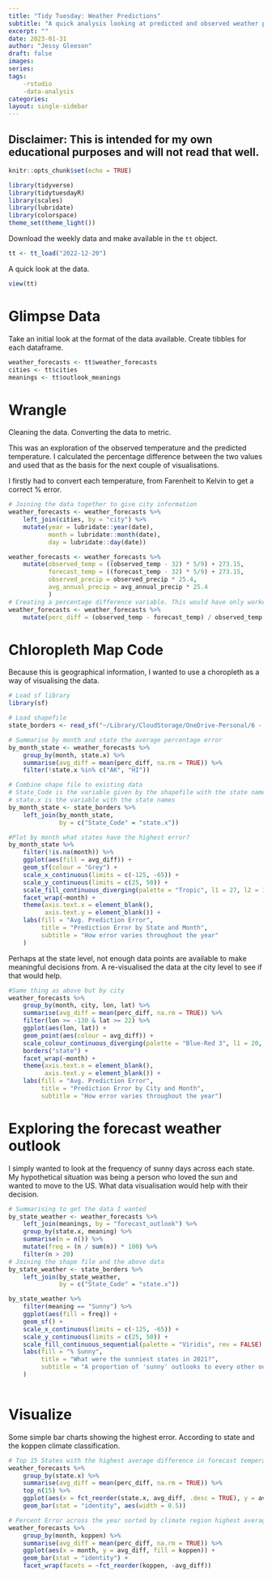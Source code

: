 ```yaml
---
title: "Tidy Tuesday: Weather Predictions"
subtitle: "A quick analysis looking at predicted and observed weather patterns in the US."
excerpt: ""
date: 2023-01-31
author: "Jessy Gleeson"
draft: false
images:
series:
tags:
    -rstudio
    -data-analysis
categories:
layout: single-sidebar
---
```


## Disclaimer: This is intended for my own educational purposes and will not read that well.

```r

knitr::opts_chunk$set(echo = TRUE)

library(tidyverse)
library(tidytuesdayR)
library(scales)
library(lubridate)
library(colorspace)
theme_set(theme_light())

```

Download the weekly data and make available in the `tt` object.

```r

tt <- tt_load("2022-12-20")

```


A quick look at the data.

```r

view(tt)

```


# Glimpse Data

Take an initial look at the format of the data available. Create tibbles for each dataframe.

```r

weather_forecasts <- tt$weather_forecasts
cities <- tt$cities
meanings <- tt$outlook_meanings

```

# Wrangle

Cleaning the data. Converting the data to metric.

This was an exploration of the observed temperature and the predicted temperature. I calculated the percentage difference between the two values and used that as the basis for the next couple of visualisations. 

I firstly had to convert each temperature, from Farenheit to Kelvin to get a correct % error.
```r

# Joining the data together to give city information
weather_forecasts <- weather_forecasts %>% 
    left_join(cities, by = "city") %>% 
    mutate(year = lubridate::year(date),
           month = lubridate::month(date),
           day = lubridate::day(date))

weather_forecasts <- weather_forecasts %>% 
    mutate(observed_temp = ((observed_temp - 32) * 5/9) + 273.15,
           forecast_temp = ((forecast_temp - 32) * 5/9) + 273.15,
           observed_precip = observed_precip * 25.4,
           avg_annual_precip = avg_annual_precip * 25.4
           )
# Creating a percentage difference variable. This would have only worked if the temperature was in Kelvin.
weather_forecasts <- weather_forecasts %>%
    mutate(perc_diff = (observed_temp - forecast_temp) / observed_temp * 100)

```

# Chloropleth Map Code 

Because this is geographical information, I wanted to use a choropleth as a way of visualising the data.
```r
# Load sf library
library(sf)

# Load shapefile
state_borders <- read_sf("~/Library/CloudStorage/OneDrive-Personal/6 - Learning/Data Analytics/TidyTuesday/TidyTuesday/States_shapefile")
```

```r
# Summarise by month and state the average percentage error
by_month_state <- weather_forecasts %>% 
    group_by(month, state.x) %>% 
    summarise(avg_diff = mean(perc_diff, na.rm = TRUE)) %>% 
    filter(!state.x %in% c("AK", "HI"))

# Combine shape file to existing data
# State_Code is the variable given by the shapefile with the state names
# state.x is the variable with the state names
by_month_state <- state_borders %>% 
    left_join(by_month_state,
              by = c("State_Code" = "state.x"))

#Plot by month what states have the highest error?
by_month_state %>%
    filter(!is.na(month)) %>% 
    ggplot(aes(fill = avg_diff)) +
    geom_sf(colour = "Grey") +
    scale_x_continuous(limits = c(-125, -65)) +
    scale_y_continuous(limits = c(25, 50)) +
    scale_fill_continuous_diverging(palette = "Tropic", l1 = 27, l2 = 100) +
    facet_wrap(~month) +
    theme(axis.text.x = element_blank(),
          axis.text.y = element_blank()) +
    labs(fill = "Avg. Prediction Error",
         title = "Prediction Error by State and Month",
         subtitle = "How error varies throughout the year"
    )

```

Perhaps at the state level, not enough data points are available to make meaningful decisions from. A re-visualised the data at the city level to see if that would help.

```r
#Same thing as above but by city
weather_forecasts %>% 
    group_by(month, city, lon, lat) %>%
    summarise(avg_diff = mean(perc_diff, na.rm = TRUE)) %>% 
    filter(lon >= -130 & lat >= 22) %>%
    ggplot(aes(lon, lat)) +
    geom_point(aes(colour = avg_diff)) +
    scale_colour_continuous_diverging(palette = "Blue-Red 3", l1 = 20, l2 = 90, p1 = 0.5, p2 = 0.9) +
    borders("state") +
    facet_wrap(~month) +
    theme(axis.text.x = element_blank(),
          axis.text.y = element_blank()) +
    labs(fill = "Avg. Prediction Error",
         title = "Prediction Error by City and Month",
         subtitle = "How error varies throughout the year")
```

# Exploring the forecast weather outlook

I simply wanted to look at the frequency of sunny days across each state. My hypothetical situation was being a person who loved the sun and wanted to move to the US. What data visualisation would help with their decision.

```r
# Summarising to get the data I wanted
by_state_weather <- weather_forecasts %>% 
    left_join(meanings, by = "forecast_outlook") %>% 
    group_by(state.x, meaning) %>% 
    summarise(n = n()) %>% 
    mutate(freq = (n / sum(n)) * 100) %>% 
    filter(n > 20)
# Joining the shape file and the above data
by_state_weather <- state_borders %>% 
    left_join(by_state_weather,
              by = c("State_Code" = "state.x"))

by_state_weather %>% 
    filter(meaning == "Sunny") %>% 
    ggplot(aes(fill = freq)) +
    geom_sf() +
    scale_x_continuous(limits = c(-125, -65)) +
    scale_y_continuous(limits = c(25, 50)) +
    scale_fill_continuous_sequential(palette = "Viridis", rev = FALSE) +
    labs(fill = "% Sunny",
         title = "What were the sunniest states in 2021?",
         subtitle = "A proportion of 'sunny' outlooks to every other outlook"
    )
    
```


# Visualize

Some simple bar charts showing the highest error. According to state and the koppen climate classification.

```r
# Top 15 States with the highest average difference in forecast temperature
weather_forecasts %>% 
    group_by(state.x) %>% 
    summarise(avg_diff = mean(perc_diff, na.rm = TRUE)) %>%
    top_n(15) %>% 
    ggplot(aes(x = fct_reorder(state.x, avg_diff, .desc = TRUE), y = avg_diff)) +
    geom_bar(stat = "identity", aes(width = 0.5))
```

```r
# Percent Error across the year sorted by climate region highest average error
weather_forecasts %>% 
    group_by(month, koppen) %>% 
    summarise(avg_diff = mean(perc_diff, na.rm = TRUE)) %>% 
    ggplot(aes(x = month, y = avg_diff, fill = koppen)) +
    geom_bar(stat = "identity") +
    facet_wrap(facets = ~fct_reorder(koppen, -avg_diff))
```